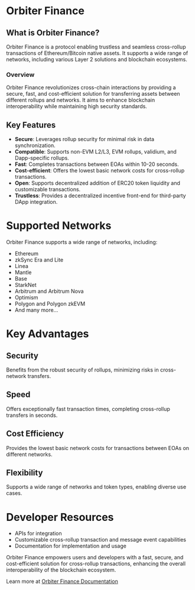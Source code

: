 # Orbiter Finance

## What is Orbiter Finance?

Orbiter Finance is a protocol enabling trustless and seamless cross-rollup transactions of Ethereum/Bitcoin native assets. It supports a wide range of networks, including various Layer 2 solutions and blockchain ecosystems.

### Overview

Orbiter Finance revolutionizes cross-chain interactions by providing a secure, fast, and cost-efficient solution for transferring assets between different rollups and networks. It aims to enhance blockchain interoperability while maintaining high security standards.

## Key Features

- **Secure**: Leverages rollup security for minimal risk in data synchronization.
- **Compatible**: Supports non-EVM L2/L3, EVM rollups, validium, and Dapp-specific rollups.
- **Fast**: Completes transactions between EOAs within 10-20 seconds.
- **Cost-efficient**: Offers the lowest basic network costs for cross-rollup transactions.
- **Open**: Supports decentralized addition of ERC20 token liquidity and customizable transactions.
- **Trustless**: Provides a decentralized incentive front-end for third-party DApp integration.

# Supported Networks

Orbiter Finance supports a wide range of networks, including:

- Ethereum
- zkSync Era and Lite
- Linea
- Mantle
- Base
- StarkNet
- Arbitrum and Arbitrum Nova
- Optimism
- Polygon and Polygon zkEVM
- And many more...

# Key Advantages

## Security

Benefits from the robust security of rollups, minimizing risks in cross-network transfers.

## Speed

Offers exceptionally fast transaction times, completing cross-rollup transfers in seconds.

## Cost Efficiency

Provides the lowest basic network costs for transactions between EOAs on different networks.

## Flexibility

Supports a wide range of networks and token types, enabling diverse use cases.

# Developer Resources

- APIs for integration
- Customizable cross-rollup transaction and message event capabilities
- Documentation for implementation and usage

Orbiter Finance empowers users and developers with a fast, secure, and cost-efficient solution for cross-rollup transactions, enhancing the overall interoperability of the blockchain ecosystem.

Learn more at [Orbiter Finance Documentation](https://docs.orbiter.finance/)